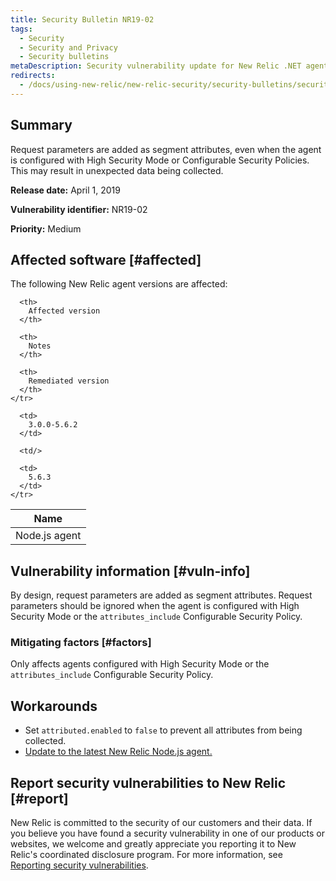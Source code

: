 ```yaml
---
title: Security Bulletin NR19-02
tags:
  - Security
  - Security and Privacy
  - Security bulletins
metaDescription: Security vulnerability update for New Relic .NET agent.
redirects:
  - /docs/using-new-relic/new-relic-security/security-bulletins/security-bulletin-nr19-02
---
```


## Summary

Request parameters are added as segment attributes, even when the agent is configured with High Security Mode or Configurable Security Policies. This may result in unexpected data being collected.

**Release date:** April 1, 2019

**Vulnerability identifier:** NR19-02

**Priority:** Medium

## Affected software [#affected]

The following New Relic agent versions are affected:

<table>
  <thead>
    <tr>
      <th>
        Name
      </th>

      <th>
        Affected version
      </th>

      <th>
        Notes
      </th>

      <th>
        Remediated version
      </th>
    </tr>
  </thead>

  <tbody>
    <tr>
      <td>
        Node.js agent
      </td>

      <td>
        3.0.0-5.6.2
      </td>

      <td/>

      <td>
        5.6.3
      </td>
    </tr>
  </tbody>
</table>

## Vulnerability information [#vuln-info]

By design, request parameters are added as segment attributes. Request parameters should be ignored when the agent is configured with High Security Mode or the `attributes_include` Configurable Security Policy.

### Mitigating factors [#factors]

Only affects agents configured with High Security Mode or the `attributes_include` Configurable Security Policy.

## Workarounds

* Set `attributed.enabled` to `false` to prevent all attributes from being collected.
* [Update to the latest New Relic Node.js agent.](https://docs.newrelic.com/docs/agents/nodejs-agent/installation-configuration/upgrade-nodejs-agent)

## Report security vulnerabilities to New Relic [#report]

New Relic is committed to the security of our customers and their data. If you believe you have found a security vulnerability in one of our products or websites, we welcome and greatly appreciate you reporting it to New Relic's coordinated disclosure program. For more information, see [Reporting security vulnerabilities](/docs/security/new-relic-security/data-privacy/reporting-security-vulnerabilities).
